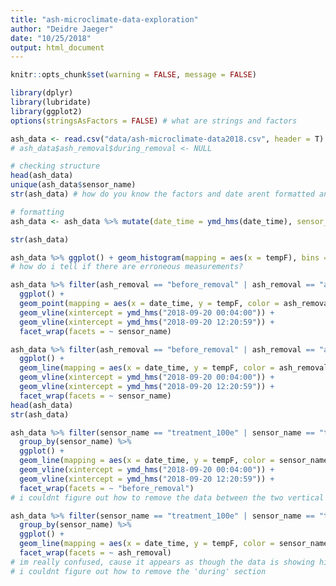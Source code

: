 ```yaml
---
title: "ash-microclimate-data-exploration"
author: "Deidre Jaeger"
date: "10/25/2018"
output: html_document
---
```


```r
knitr::opts_chunk$set(warning = FALSE, message = FALSE)
```

```r
library(dplyr)
library(lubridate)
library(ggplot2)
options(stringsAsFactors = FALSE) # what are strings and factors
```

```r
ash_data <- read.csv("data/ash-microclimate-data2018.csv", header = T)
# ash_data$ash_removal$during_removal <- NULL

# checking structure
head(ash_data)
unique(ash_data$sensor_name)
str(ash_data) # how do you know the factors and date arent formatted anymore? 

# formatting
ash_data <- ash_data %>% mutate(date_time = ymd_hms(date_time), sensor_sn = as.factor(sensor_sn), sensor_name = as.factor(sensor_name), ash_removal = as.factor(ash_removal))

str(ash_data)
```

```r
ash_data %>% ggplot() + geom_histogram(mapping = aes(x = tempF), bins = 40) + facet_grid(facets = sensor_name ~ ash_removal)
# how do i tell if there are erroneous measurements?
```

```r
ash_data %>% filter(ash_removal == "before_removal" | ash_removal == "after_removal") %>% group_by(ash_removal) %>% 
  ggplot() + 
  geom_point(mapping = aes(x = date_time, y = tempF, color = ash_removal)) + 
  geom_vline(xintercept = ymd_hms("2018-09-20 00:04:00")) + 
  geom_vline(xintercept = ymd_hms("2018-09-20 12:20:59")) + 
  facet_wrap(facets = ~ sensor_name)
```
```r
ash_data %>% filter(ash_removal == "before_removal" | ash_removal == "after_removal") %>% group_by(ash_removal) %>% 
  ggplot() + 
  geom_line(mapping = aes(x = date_time, y = tempF, color = ash_removal)) + 
  geom_vline(xintercept = ymd_hms("2018-09-20 00:04:00")) + 
  geom_vline(xintercept = ymd_hms("2018-09-20 12:20:59")) + 
  facet_wrap(facets = ~ sensor_name)
head(ash_data)
str(ash_data)
```

```r
ash_data %>% filter(sensor_name == "treatment_100e" | sensor_name == "treatment_101w" | sensor_name == "control_103" | sensor_name == "control_sun") %>%
  group_by(sensor_name) %>% 
  ggplot() + 
  geom_line(mapping = aes(x = date_time, y = tempF, color = sensor_name)) + 
  geom_vline(xintercept = ymd_hms("2018-09-20 00:04:00")) + 
  geom_vline(xintercept = ymd_hms("2018-09-20 12:20:59")) +
  facet_wrap(facets = ~ "before_removal") 
# i couldnt figure out how to remove the data between the two vertical lines
```

```r
ash_data %>% filter(sensor_name == "treatment_100e" | sensor_name == "treatment_101w" | sensor_name == "control_103" | sensor_name == "control_sun") %>%
  group_by(sensor_name) %>%
  ggplot() +
  geom_line(mapping = aes(x = date_time, y = tempF, color = sensor_name)) +
  facet_wrap(facets = ~ ash_removal)
# im really confused, cause it appears as though the data is showing higher temps with trees in tact, rather than once they were removed. 
# i couldnt figure out how to remove the 'during' section
```


